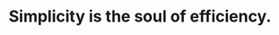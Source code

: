 ---
title: "Simplicity is the soul of efficiency."
publishedAt: "2024-04-08"
images:
  - "/images/nozpera.png"
---
